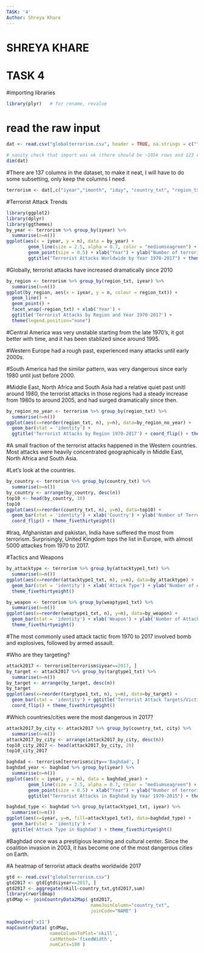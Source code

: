 ```yaml
---
TASK: '4'
Author: Shreya Khare
---
```

# SHREYA KHARE


# TASK 4

#importing libraries
```r
library(plyr)   # for rename, revalue
```

# read the raw input
```r
dat <- read.csv("globalterrorism.csv", header = TRUE, na.strings = c("", "."))
```

```r
# sanity check that import was ok (there should be ~105k rows and 123 columns)
dim(dat)
```
#There are 137 columns in the dataset, to make it neat, I will have to do some subsetting, only keep the columns I need.
```r
terrorism <- dat[,c("iyear","imonth", "iday", "country_txt", "region_txt", "provstate", "city", "latitude", "longitude", "attacktype1_txt", "targtype1_txt", "corp1", "target1", "natlty1_txt", "gname", "weaptype1_txt", "weapsubtype1_txt")]
```

#Terrorist Attack Trends
```r
library(ggplot2)
library(dplyr)
library(ggthemes)
by_year <- terrorism %>% group_by(iyear) %>% 
  summarise(n=n())
ggplot(aes(x = iyear, y = n), data = by_year) +
        geom_line(size = 2.5, alpha = 0.7, color = "mediumseagreen") +
        geom_point(size = 0.5) + xlab("Year") + ylab("Number of terrorist Attacks") +
        ggtitle("Terrorist Attacks Worldwide by Year 1970-2017") + theme_fivethirtyeight()
```
#Globally, terrorist attacks have increased dramatically since 2010

```r
by_region <- terrorism %>% group_by(region_txt, iyear) %>% 
  summarise(n=n())
ggplot(by_region, aes(x = iyear, y = n, colour = region_txt)) + 
  geom_line() +
  geom_point() +
  facet_wrap(~region_txt) + xlab('Year') +
  ggtitle('Terrorist Attacks by Region and Year 1970-2017') + 
  theme(legend.position="none")

```

#Central America was very unstable starting from the late 1970’s, it got better with time, and it has been stablized since around 1995.

#Western Europe had a rough past, experienced many attacks until early 2000s.

#South America had the similar pattern, was very dangerous since early 1980 until just before 2000.

#Middle East, North Africa and South Asia had a relative quiet past unitl around 1980, the terrorist attacks in those regions had a steady increase from 1980s to around 2005, and had surged dramatically since then.

```r
by_region_no_year <- terrorism %>% group_by(region_txt) %>% 
  summarise(n=n())
ggplot(aes(x=reorder(region_txt, n), y=n), data=by_region_no_year) +
  geom_bar(stat = 'identity') +
  ggtitle('Terrorist Attacks by Region 1970-2017') + coord_flip() + theme_fivethirtyeight()
```

#A small fraction of the terrorist attacks happened in the Western countries. Most attacks were heavily concentrated geographically in Middle East, North Africa and South Asia.

#Let’s look at the countries.
```r
by_country <- terrorism %>% group_by(country_txt) %>% 
  summarise(n=n())
by_country <- arrange(by_country, desc(n))
top10 <- head(by_country, 10)
top10
ggplot(aes(x=reorder(country_txt, n), y=n), data=top10) + 
  geom_bar(stat = 'identity') + xlab('Country') + ylab('Number of Terrorist Attacks') + ggtitle('Countries with the most terrorist attacks, 1970-2017') +
  coord_flip() + theme_fivethirtyeight()
```

#Iraq, Afghanistan and pakistan, India have suffered the most from terrorism. Surprisingly, United Kingdom tops the list in Europe, with almost 5000 attackes from 1970 to 2017.


#Tactics and Weapons
```r
by_attacktype <- terrorism %>% group_by(attacktype1_txt) %>% 
  summarise(n=n())
ggplot(aes(x=reorder(attacktype1_txt, n), y=n), data=by_attacktype) + 
  geom_bar(stat = 'identity') + xlab('Attack Type') + ylab('Number of Attacks') + ggtitle('Terrorist Attack Tactics Wordwide, 1970-2017') + coord_flip() +
  theme_fivethirtyeight()
```

```r
by_weapon <- terrorism %>% group_by(weaptype1_txt) %>% 
  summarise(n=n())
ggplot(aes(x=reorder(weaptype1_txt, n), y=n), data=by_weapon) + 
  geom_bar(stat = 'identity') + xlab('Weapon') + ylab('Number of Attacks') + ggtitle('Terrorist Attack By Weapon Wordwide, 1970-2017') + coord_flip() +
  theme_fivethirtyeight()
```
#The most commonly used attack tactic from 1970 to 2017 involved bomb and explosives, followed by armed assault.

#Who are they targeting?

```r
attack2017 <- terrorism[terrorism$iyear==2017, ]
by_target <- attack2017 %>% group_by(targtype1_txt) %>% 
  summarise(n=n())
by_target <- arrange(by_target, desc(n))
by_target
ggplot(aes(x=reorder(targtype1_txt, n), y=n), data=by_target) +
  geom_bar(stat = 'identity') + ggtitle('Terrorist Attack Targets/Victims, 2017') +
  coord_flip() + theme_fivethirtyeight()
```

#Which countries/cities were the most dangerous in 2017?

```r
attack2017_by_city <- attack2017 %>% group_by(country_txt, city) %>% 
  summarise(n=n())
attack2017_by_city <- arrange(attack2017_by_city, desc(n))
top10_city_2017 <- head(attack2017_by_city, 20)
top10_city_2017
```

```r
baghdad <- terrorism[terrorism$city=='Baghdad', ]
baghdad_year <- baghdad %>% group_by(iyear) %>% 
  summarise(n=n())
ggplot(aes(x = iyear, y = n), data = baghdad_year) +
        geom_line(size = 2.5, alpha = 0.7, color = "mediumseagreen") +
        geom_point(size = 0.5) + xlab("Year") + ylab("Number of terrorist Attacks") +
        ggtitle("Terrorist Attacks in Baghdad by Year 1970-2015") + theme_fivethirtyeight()
```

```r
baghdad_type <- baghdad %>% group_by(attacktype1_txt, iyear) %>% 
  summarise(n=n())
ggplot(aes(x=iyear, y=n, fill=attacktype1_txt), data=baghdad_type) + 
  geom_bar(stat = 'identity') +
  ggtitle('Attack Type in Baghdad') + theme_fivethirtyeight()
```

#Baghdad once was a prestigious learning and cultural center. Since the coalition invasion in 2003, it has become one of the most dangerous cities on Earth.

#A heatmap of terrorist attack deaths worldwide 2017
```r

gtd <- read.csv("globalterrorism.csv")
gtd2017 <- gtd[gtd$iyear==2017, ]
gtd2017 <- aggregate(nkill~country_txt,gtd2017,sum)
library(rworldmap)
gtdMap <- joinCountryData2Map( gtd2017, 
                               nameJoinColumn="country_txt", 
                               joinCode="NAME" )

mapDevice('x11')
mapCountryData( gtdMap, 
                nameColumnToPlot='nkill', 
                catMethod='fixedWidth', 
                numCats=100 )
```